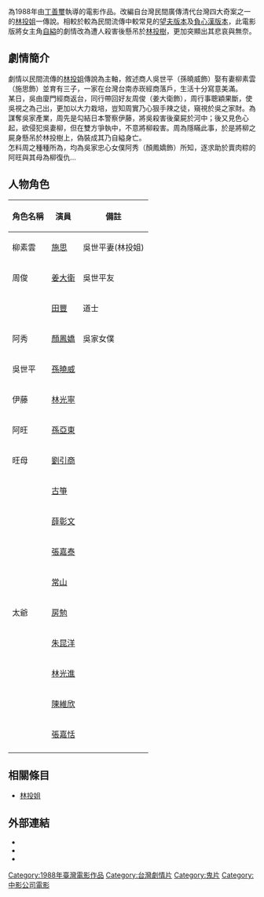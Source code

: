 {{Infobox Film
| name               = 林投姐
| original_name      = ''{{lang|en|The Revenge Ghost of the Tree}}''
| image              = 
| image_size         = 
| caption            = 
| director           = [[丁善璽|丁善璽]]
| producer           = [[劉永安|劉永安]]
| writer             = [[丁善璽|丁善璽]]
| narrator           = 
| starring           = [[施思|施思]] <br> [[姜大衛|姜大衛]] <br> [[田豐|田豐]]
| music              = 
| cinematography     = 
| editing            = 
| production_company = 
| distributor        = [[鴻泰電影事業股份有限公司|鴻泰電影事業股份有限公司]]
| released           = {{TWN}}：{{film date|1988|1|17}}
| runtime            = 92 分鐘
| country            = {{TW}}
| language           = 國語
| budget             = 
| gross              = 
| preceded_by        = 
| followed_by        = 
| website            = 
| amg_id             = 
| imdb_id            = tt1386651
}}

{{engname|《林投姐》|''The Revenge Ghost of the Tree''}}為1988年由[[丁善璽|丁善璽]]執導的電影作品。改編自台灣民間廣傳清代台灣四大奇案之一的[[林投姐|林投姐]]一傳說。相較於較為民間流傳中較常見的[[林投姐#望夫故事|望夫版本]]及[[林投姐#負心漢故事|負心漢版本]]，此電影版將女主角[[自縊|自縊]]的劇情改為遭人殺害後懸吊於[[林投樹|林投樹]]，更加突顯出其悲哀與無奈。

== 劇情簡介 ==

劇情以民間流傳的[[林投姐|林投姐]]傳說為主軸，敘述商人吳世平（孫曉威飾）娶有妻柳素雲（施思飾）並育有三子，一家在台灣台南赤崁經商落戶，生活十分寫意美滿。 <br> 某日，吳由廈門經商返台，同行帶回好友周俊（姜大衛飾），周行事聰穎果斷，使吳視之為己出，更加以大力栽培，豈知周實乃心狠手辣之徒，窺視於吳之家財。為謀奪吳家產業，周先是勾結日本警察伊藤，將吳殺害後棄屍於河中；後又見色心起，欲侵犯吳妻柳，但在雙方爭執中，不意將柳殺害。周為隱瞞此事，於是將柳之屍身懸吊於林投樹上，偽裝成其乃自縊身亡。 <br> 怎料周之種種所為，均為吳家忠心女僕阿秀（顏鳳嬌飾）所知，逐求助於賣肉粽的阿旺與其母為柳復仇...


== 人物角色 ==
{| class="wikitable" 
|- 
! 角色名稱 || 演員 || 備註
|- 
| 柳素雲 || [[施思|施思]] || 吳世平妻(林投姐)
|- 
| 周俊 || [[姜大衛|姜大衛]] || 吳世平友
|- 
|  || [[田豐_(演員)|田豐]] || 道士
|-
| 阿秀 || [[顏鳳嬌|顏鳳嬌]] || 吳家女僕
|- 
| 吳世平 || [[孫曉威|孫曉威]] || 
|- 
| 伊藤 || [[林光寧|林光寧]] ||
|- 
| 阿旺 || [[孫亞東|孫亞東]] || 
|- 
| 旺母 || [[劉引商|劉引商]] || 
|- 
|  || [[古箏_(演員)|古箏]] || 
|- 
|  || [[薛彰文|薛彰文]] || 
|- 
|  || [[張嘉泰|張嘉泰]] || 
|- 
|  || [[常山_(演員)|常山]] || 
|- 
| 太爺 || [[房勉|房勉]] || 
|- 
|  || [[朱昆洋|朱昆洋]] || 
|- 
|  || [[林光進|林光進]] || 
|-
|  || [[陳維欣|陳維欣]] ||
|-
|  || [[張嘉恬|張嘉恬]] || 
|-
|}

== 相關條目 ==
*[[林投姐|林投姐]]

== 外部連結 ==
*{{hkmdb title|14385|林投姐}}
*{{douban|title=林投姐}}
*{{imdb title|1386651|林投姐}}

[[Category:1988年臺灣電影作品|Category:1988年臺灣電影作品]]
[[Category:台灣劇情片|Category:台灣劇情片]]
[[Category:鬼片|Category:鬼片]]
[[Category:中影公司電影|Category:中影公司電影]]